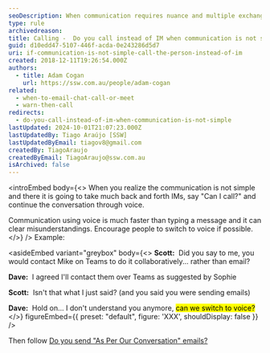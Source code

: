 ```yaml
---
seoDescription: When communication requires nuance and multiple exchanges, consider switching to voice calls instead of IMs for faster and clearer conversations.
type: rule
archivedreason:
title: Calling -  Do you call instead of IM when communication is not simple?
guid: d10edd47-5107-446f-acda-0e243286d5d7
uri: if-communication-is-not-simple-call-the-person-instead-of-im
created: 2018-12-11T19:26:54.000Z
authors:
  - title: Adam Cogan
    url: https://ssw.com.au/people/adam-cogan
related:
  - when-to-email-chat-call-or-meet
  - warn-then-call
redirects:
  - do-you-call-instead-of-im-when-communication-is-not-simple
lastUpdated: 2024-10-01T21:07:23.000Z
lastUpdatedBy: Tiago Araújo [SSW]
lastUpdatedByEmail: tiagov8@gmail.com
createdBy: TiagoAraujo
createdByEmail: TiagoAraujo@ssw.com.au
isArchived: false
---
```


<introEmbed
  body={<>
When you realize the communication is not simple and there it is going to take much back and forth IMs, say "Can I call?" and continue the conversation through voice.

Communication using voice is much faster than typing a message and it can clear misunderstandings. Encourage people to switch to voice if possible.
  </>}
/>
Example:

<asideEmbed
  variant="greybox"
  body={<>
    **Scott:**  Did you say to me, you would contact Mike on Teams to do it collaboratively... rather than email?

**Dave:**  I agreed I'll contact them over Teams as suggested by Sophie

**Scott:**  Isn't that what I just said? (and you said you were sending emails)

**Dave:**  Hold on... I don't understand you anymore, <mark>can we switch to voice?</mark>
  </>}
  figureEmbed={{
    preset: "default",
    figure: 'XXX',
    shouldDisplay: false
  }}
/>

Then follow [Do you send "As Per Our Conversation" emails?](/do-you-send-as-per-our-conversation-emails)
